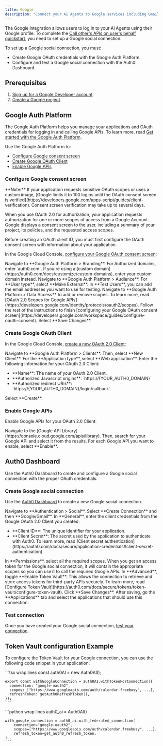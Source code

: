 ```yaml
---
title: Google
description: "Connect your AI Agents to Google services including Gmail, Google Calendar, Drive, and more."
---
```



The Google integration allows users to log in to your AI Agents using their Google profile. To complete the [Call other's APIs on user's behalf quickstart](/get-started/call-others-apis-on-users-behalf), you need to set up a Google social connection.

To set up a Google social connection, you must:

- Create Google OAuth credentials with the Google Auth Platform.
- Configure and test a Google social connection with the Auth0 Dashboard.

## Prerequisites

1. [Sign up for a Google Developer account](https://console.developers.google.com/).
2. [Create a Google project](https://support.google.com/googleapi/answer/6251787?ref_topic=7014522).

## Google Auth Platform

The Google Auth Platform helps you manage your applications and OAuth credentials for logging in and calling Google APIs. To learn more, read [Get started with the Google Auth Platform](https://support.google.com/cloud/answer/15544987?hl=en).

Use the Google Auth Platform to:

- [Configure Google consent screen](#configure-google-consent-screen)
- [Create Google OAuth Client](#create-google-oauth-client)
- [Enable Google APIs](#enable-google-apis)

### Configure Google consent screen

<Note>
  **Note:** If your application requests sensitive OAuth scopes or uses a custom
  image, [Google limits it to 100 logins until the OAuth consent screen is
  verified](https://developers.google.com/apps-script/guides/client-verification).
  Consent screen verification may take up to several days.
</Note>

When you use OAuth 2.0 for authorization, your application requests authorization for one or more scopes of access from a Google Account. Google displays a consent screen to the user, including a summary of your project, its policies, and the requested access scopes.

Before creating an OAuth client ID, you must first configure the OAuth consent screen with information about your application.

In the Google Cloud Console, [configure your Google OAuth consent screen](https://developers.google.com/workspace/guides/configure-oauth-consent):

<Steps>
  <Step title="Configure Authorized domains">
    Navigate to **Google Auth Platform > Branding**. For Authorized domains,
    enter `auth0.com`. If you're using a [custom
    domain](https://auth0.com/docs/customize/custom-domains), enter your custom
    domain instead.
  </Step>
  <Step title="Configure Audience">
    Navigate to **Google Auth Platform > Audience**. For **User type**, select
    **Make External**. In **Test Users**, you can add the email addresses you
    want to use for testing.
  </Step>
  <Step title="Configure Data Access">
    Navigate to **Google Auth Platform > Data Access** to add or remove scopes.
    To learn more, read [OAuth 2.0 Scopes for Google
    APIs](https://developers.google.com/identity/protocols/oauth2/scopes).
  </Step>
  <Step title="Configure Consent screen">
    Follow the rest of the instructions to finish [configuring your Google OAuth
    consent
    screen](https://developers.google.com/workspace/guides/configure-oauth-consent).
  </Step>
  <Step title="Save Changes">Select **Save Changes**.</Step>
</Steps>

### Create Google OAuth Client

In the Google Cloud Console, [create a new OAuth 2.0 Client](https://console.cloud.google.com/auth/clients/create):

<Steps>
  <Step title="Create Client">
    Navigate to **Google Auth Platform > Clients**. Then, select **New Client**.
  </Step>
  <Step title="Select Application type">
    For the **Application type**, select **Web application**.
  </Step>
  <Step title="Configure Client credentials">
    Enter the following information for your OAuth 2.0 Client:
    <ul>
      <li>**Name**: The name of your OAuth 2.0 Client.</li>
      <li>**Authorized Javascript origins**: `https://{YOUR_AUTH0_DOMAIN}`</li>
      <li>
        **Authorized redirect URIs**: `https://{YOUR_AUTH0_DOMAIN}/login/callback`
      </li>
    </ul>
    <FindDomainInfoBlock />

  </Step>
  <Step title="Complete">Select **Create**.</Step>
</Steps>

### Enable Google APIs

Enable Google APIs for your OAuth 2.0 Client:

<Steps>
  <Step title="Search the Google API Library">
    Navigate to the [Google API Library](https://console.cloud.google.com/apis/library). Then, search for your Google API and select it from the results.
  </Step>
  <Step title="Enable Google API">
    For each Google API you want to enable, select **Enable**. 
  </Step>
</Steps>

## Auth0 Dashboard

Use the Auth0 Dashboard to create and configure a Google social connection with the proper OAuth credentials.

### Create Google social connection

Use the [Auth0 Dashboard](https://manage.auth0.com/) to create a new Google social connection.

<Steps>
  <Step title="Create Connection">
    Navigate to **Authentication > Social**. Select **Create Connection** and
    then **Google/Gmail**.
  </Step>
  <Step title="Configure Client credentials">
    In **General**, enter the client credentials from the Google OAuth 2.0
    Client you created:
    <ul>
      <li>**Client ID**: The unique identifier for your application.</li>
      <li>
        **Client Secret**: The secret used by the application to authenticate
        with Auth0. To learn more, read [Client secret
        authentication](https://auth0.com/docs/secure/application-credentials#client-secret-authentication).
      </li>
    </ul>
  </Step>
  <Step title="Select Permissions">
    In **Permissions**, select all the required scopes. When you get an access
    token for the Google social connection, it will contain the appropriate
    scopes so you can use it to call the required Google APIs.
  </Step>
  <Step title="Enable Token Vault">
    In **Advanced**, toggle **Enable Token Vault**. This allows the connection
    to retrieve and store access tokens for third-party APIs securely. To learn
    more, read [Configure Token
    Vault](https://auth0.com/docs/secure/tokens/token-vault/configure-token-vault).
  </Step>
  <Step title="Save">Click **Save Changes**.</Step>
  <Step title="Enable Applications">
    After saving, go the **Applications** tab and select the applications that
    should use this connection.
  </Step>
</Steps>

### Test connection

Once you have created your Google social connection, [test your connection](https://auth0.com/docs/dashboard/guides/connections/test-connections-social).

## Token Vault configuration Example

To configure the Token Vault for your Google connection, you can use the following code snippet in your application:

<Tabs>
  <Tab title="JavaScript" icon="js">
    ```tsx wrap lines
    const auth0AI = new Auth0AI();

    export const withGoogleConnection = auth0AI.withTokenForConnection({
      connection: "google-oauth2",
      scopes: ["https://www.googleapis.com/auth/calendar.freebusy", ...],
      refreshToken: getAuth0RefreshToken(),
    });
    ```

  </Tab>
  <Tab title="Python" icon="python">
    ```python wrap lines
    auth0_ai = Auth0AI()

    with_google_connection = auth0_ai.with_federated_connection(
        connection="google-oauth2",
        scopes=["https://www.googleapis.com/auth/calendar.freebusy", ...],
        refresh_token=get_auth0_refresh_token,
    )
    ```

  </Tab>
</Tabs>

<LearnMore />
